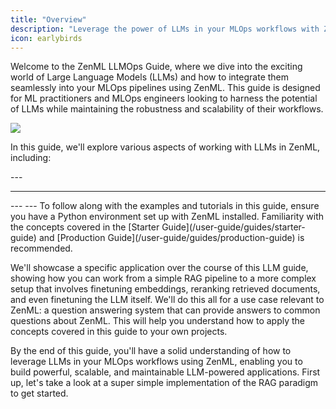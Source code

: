 ```yaml
---
title: "Overview"
description: "Leverage the power of LLMs in your MLOps workflows with ZenML."
icon: earlybirds
---
```


Welcome to the ZenML LLMOps Guide, where we dive into the exciting world of Large Language Models (LLMs) and how to integrate them seamlessly into your MLOps pipelines using ZenML. This guide is designed for ML practitioners and MLOps engineers looking to harness the potential of LLMs while maintaining the robustness and scalability of their workflows.
<Frame caption="ZenML simplifies the development and deployment of LLM-powered MLOps pipelines.">
  <img src="/_assets/user-guide/llms.avif" />
</Frame>


In this guide, we'll explore various aspects of working with LLMs in ZenML, including:

<Card title="RAG with ZenML" icon="robot" href="/user-guide/guides/llmops-guide/rag-with-zenml" horizontal/>
<CardGroup cols={2}>
  <Card title="RAG in 85 lines of code" icon="code" href="/user-guide/guides/llmops-guide/rag-with-zenml/rag-85-loc" horizontal/>
  <Card title="Understanding RAG" icon="book" href="/user-guide/guides/llmops-guide/rag-with-zenml/understanding-rag" horizontal/>
  <Card title="Data ingestion and preprocessing" icon="database" href="/user-guide/guides/llmops-guide/rag-with-zenml/data-ingestion" horizontal/>
  <Card title="Embeddings generation" icon="vector-square" href="/user-guide/guides/llmops-guide/rag-with-zenml/embeddings-generation" horizontal/>
  <Card title="Storing embeddings in a vector database" icon="server" href="/user-guide/guides/llmops-guide/rag-with-zenml/storing-embeddings-in-a-vector-database" horizontal/>
  <Card title="Basic RAG inference pipeline" icon="diagram-project" href="/user-guide/guides/llmops-guide/rag-with-zenml/basic-rag-inference-pipeline" horizontal/>
</CardGroup>
---
<Card title="Evaluation and metrics" icon="chart-line" href="/user-guide/guides/llmops-guide/evaluation" horizontal/>
<CardGroup cols={2}>
  <Card title="Evaluation in 65 lines of code" icon="code" href="/user-guide/guides/llmops-guide/evaluation/evaluation-in-65-loc" horizontal/>
  <Card title="Retrieval evaluation" icon="magnifying-glass" href="/user-guide/guides/llmops-guide/evaluation/retrieval" horizontal/>
  <Card title="Generation evaluation" icon="wand-magic-sparkles" href="/user-guide/guides/llmops-guide/evaluation/generation" horizontal/>
  <Card title="Evaluation in practice" icon="flask" href="/user-guide/guides/llmops-guide/evaluation/evaluation-in-practice" horizontal/>
</CardGroup>

---
<Card title="Reranking for better retrieval" icon="ranking-star" href="/user-guide/guides/llmops-guide/reranking" horizontal/>

<CardGroup cols={2}>
  <Card title="Understanding reranking" icon="book" href="/user-guide/guides/llmops-guide/reranking/understanding-reranking" horizontal/>
  <Card title="Implementing reranking in ZenML" icon="code" href="/user-guide/guides/llmops-guide/reranking/implementing-reranking" horizontal/>
  <Card title="Evaluating reranking performance" icon="chart-line" href="/user-guide/guides/llmops-guide/reranking/evaluating-reranking-performance" horizontal/>
</CardGroup>
---
<Card title="Improve retrieval by finetuning embeddings" icon="bullseye-arrow" href="/user-guide/guides/llmops-guide/finetuning-embeddings"horizontal/>
<CardGroup cols={2}>
  <Card title="Synthetic data generation" icon="robot" href="/user-guide/guides/llmops-guide/finetuning-embeddings/synthetic-data-generation" horizontal/>
  <Card title="Finetuning embeddings with Sentence Transformers" icon="brain" href="/user-guide/guides/llmops-guide/finetuning-embeddings/finetuning-embeddings-with-sentence-transformers" horizontal/>
  <Card title="Evaluating finetuned embeddings" icon="chart-line" href="/user-guide/guides/llmops-guide/finetuning-embeddings/evaluating-finetuned-embeddings" horizontal/>
</CardGroup>
---
<Card title="Finetuning LLMs with ZenML" icon="brain" href="/user-guide/guides/llmops-guide/finetuning-llms" horizontal/>
To follow along with the examples and tutorials in this guide, ensure you have a Python environment set up with ZenML installed. Familiarity with the concepts covered in the [Starter Guide](/user-guide/guides/starter-guide) and [Production Guide](/user-guide/guides/production-guide) is recommended.

We'll showcase a specific application over the course of this LLM guide, showing how you can work from a simple RAG pipeline to a more complex setup that involves finetuning embeddings, reranking retrieved documents, and even finetuning the LLM itself. We'll do this all for a use case relevant to ZenML: a question answering system that can provide answers to common questions about ZenML. This will help you understand how to apply the concepts covered in this guide to your own projects.

By the end of this guide, you'll have a solid understanding of how to leverage LLMs in your MLOps workflows using ZenML, enabling you to build powerful, scalable, and maintainable LLM-powered applications. First up, let's take a look at a super simple implementation of the RAG paradigm to get started.
